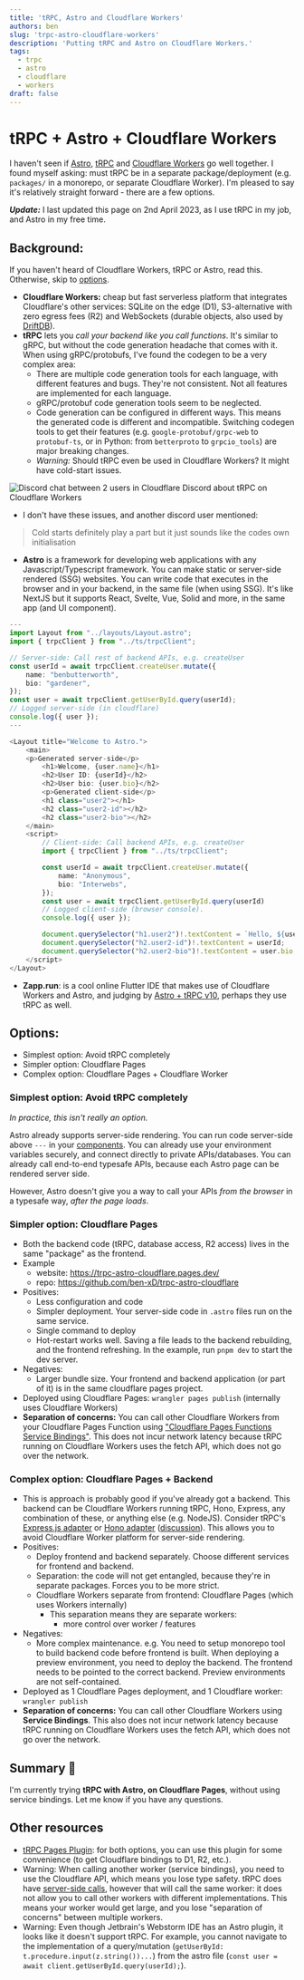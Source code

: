 ```yaml
---
title: 'tRPC, Astro and Cloudflare Workers'
authors: ben
slug: 'trpc-astro-cloudflare-workers'
description: 'Putting tRPC and Astro on Cloudflare Workers.'
tags:
  - trpc
  - astro
  - cloudflare
  - workers
draft: false
---
```

# tRPC + Astro + Cloudflare Workers
I haven't seen if [Astro](https://astro.build/), [tRPC](https://trpc.io/) and [Cloudflare Workers](https://workers.cloudflare.com/) go well together. I found myself asking: must tRPC be in a separate package/deployment (e.g. `packages/` in a monorepo, or separate Cloudflare Worker). I'm pleased to say it's relatively straight forward - there are a few options.
<!--truncate-->

***Update:*** I last updated this page on 2nd April 2023, as I use tRPC in my job, and Astro in my free time.

## Background:
If you haven't heard of Cloudflare Workers, tRPC or Astro, read this. Otherwise, skip to [options](#options).
- **Cloudflare Workers:** cheap but fast serverless platform that integrates Cloudflare's other services: SQLite on the edge (D1), S3-alternative with zero egress fees (R2) and WebSockets (durable objects, also used by [DriftDB](https://news.ycombinator.com/item?id=34639728)).
- **tRPC** lets you *call your backend like you call functions*. It's similar to gRPC, but without the code generation headache that comes with it. When using gRPC/protobufs, I've found the codegen to be a very complex area:
  - There are multiple code generation tools for each language, with different features and bugs. They're not consistent. Not all features are implemented for each language.
  - gRPC/protobuf code generation tools seem to be neglected.
  - Code generation can be configured in different ways. This means the generated code is different and incompatible. Switching codegen tools to get their features (e.g. `google-protobuf/grpc-web` to `protobuf-ts`, or in Python: from `betterproto` to `grpcio_tools`) are major breaking changes. 
  - *Warning:* Should tRPC even be used in Cloudflare Workers? It might have cold-start issues.

![Discord chat between 2 users in Cloudflare Discord about tRPC on Cloudflare Workers](./workers-trpc.jpg)

- I don't have these issues, and another discord user mentioned: 
> Cold starts definitely play a part but it just sounds like the codes own initialisation
- **Astro** is a framework for developing web applications with any Javascript/Typescript framework. You can make static or server-side rendered (SSG) websites. You can write code that executes in the browser and in your backend, in the same file (when using SSG). It's like NextJS but it supports React, Svelte, Vue, Solid and more, in the same app (and UI component).

```typescript
---
import Layout from "../layouts/Layout.astro";
import { trpcClient } from "../ts/trpcClient";

// Server-side: Call rest of backend APIs, e.g. createUser
const userId = await trpcClient.createUser.mutate({
	name: "benbutterworth",
	bio: "gardener",
});
const user = await trpcClient.getUserById.query(userId);
// Logged server-side (in cloudflare)
console.log({ user });
---

<Layout title="Welcome to Astro.">
	<main>
    <p>Generated server-side</p>
		<h1>Welcome, {user.name}</h1>
		<h2>User ID: {userId}</h2>
		<h2>User bio: {user.bio}</h2>
		<p>Generated client-side</p>
		<h1 class="user2"></h1>
		<h2 class="user2-id"></h2>
		<h2 class="user2-bio"></h2>
	</main>
	<script>
		// Client-side: Call backend APIs, e.g. createUser
		import { trpcClient } from "../ts/trpcClient";

		const userId = await trpcClient.createUser.mutate({
			name: "Anonymous",
			bio: "Interwebs",
		});
		const user = await trpcClient.getUserById.query(userId)
		// Logged client-side (browser console).
		console.log({ user });

		document.querySelector("h1.user2")!.textContent = `Hello, ${user.name}`;
		document.querySelector("h2.user2-id")!.textContent = userId;
		document.querySelector("h2.user2-bio")!.textContent = user.bio;
	</script>
</Layout>
```
- **Zapp.run**: is a cool online Flutter IDE that makes use of Cloudflare Workers and Astro, and judging by [ Astro + tRPC v10](https://invertase.io/blog/astro-trpc-v10/), perhaps they use tRPC as well.

## Options:

- Simplest option: Avoid tRPC completely
- Simpler option: Cloudflare Pages
- Complex option: Cloudflare Pages + Cloudflare Worker

### Simplest option: Avoid tRPC completely

*In practice, this isn't really an option.*

Astro already supports server-side rendering. You can run code server-side above `---` in your [components](https://docs.astro.build/en/core-concepts/astro-components/#component-structure). You can already use your environment variables securely, and connect directly to private APIs/databases. You can already call end-to-end typesafe APIs, because each Astro page can be rendered server side.

However, Astro doesn't give you a way to call your APIs *from the browser* in a typesafe way, *after the page loads*.

### Simpler option: Cloudflare Pages

- Both the backend code (tRPC, database access, R2 access) lives in the same "package" as the frontend.
- Example 
  - website: https://trpc-astro-cloudflare.pages.dev/
  - repo: https://github.com/ben-xD/trpc-astro-cloudflare
- Positives:
  - Less configuration and code
  - Simpler deployment. Your server-side code in `.astro` files run on the same service.
  - Single command to deploy
  - Hot-restart works well. Saving a file leads to the backend rebuilding, and the frontend refreshing. In the example, run `pnpm dev` to start the dev server.
- Negatives:
  - Larger bundle size. Your frontend and backend application (or part of it) is in the same cloudflare pages project.
- Deployed using Cloudflare Pages: `wrangler pages publish` (internally uses Cloudflare Workers)
- **Separation of concerns:** You can call other Cloudflare Workers from your Cloudflare Pages Function using ["Cloudflare Pages Functions Service Bindings"](https://developers.cloudflare.com/pages/platform/functions/bindings/#service-bindings). This does not incur network latency because tRPC running on Cloudflare Workers uses the fetch API, which does not go over the network.

### Complex option: Cloudflare Pages + Backend
- This is approach is probably good if you've already got a backend. This backend can be Cloudflare Workers running tRPC, Hono, Express, any combination of these, or anything else (e.g. NodeJS). Consider tRPC's [Express.js adapter](https://trpc.io/docs/express) or [Hono adapter](https://www.npmjs.com/package/@hono/trpc-server) ([discussion](https://github.com/honojs/hono/issues/582)). This allows you to avoid Cloudflare Worker platform for server-side rendering.
- Positives:
  - Deploy frontend and backend separately. Choose different services for frontend and backend.
  - Separation: the code will not get entangled, because they're in separate packages. Forces you to be more strict.
  - Cloudflare Workers separate from frontend: Cloudflare Pages (which uses Workers internally)
    - This separation means they are separate workers:
      - more control over worker / features
- Negatives:
    - More complex maintenance. e.g. You need to setup monorepo tool to build backend code before frontend is built. When deploying a preview environment, you need to deploy the backend. The frontend needs to be pointed to the correct backend. Preview environments are not self-contained.
- Deployed as 1 Cloudflare Pages deployment, and 1 Cloudflare worker: `wrangler publish`
- **Separation of concerns:** You can call other Cloudflare Workers using **Service Bindings**. This also does not incur network latency because tRPC running on Cloudflare Workers uses the fetch API, which does not go over the network.

## Summary 📒
I'm currently trying **tRPC with Astro, on Cloudflare Pages**, without using service bindings. Let me know if you have any questions.

## Other resources
- [tRPC Pages Plugin](https://github.com/toyamarinyon/cloudflare-pages-plugin-trpc): for both options, you can use this plugin for some convenience (to get Cloudflare bindings to D1, R2, etc.).
- Warning: When calling another worker (service bindings), you need to use the Cloudflare API, which means you lose type safety. tRPC does have [server-side calls](https://trpc.io/docs/server/server-side-calls), however that will call the same worker: it does not allow you to call other workers with different implementations. This means your worker would get large, and you lose "separation of concerns" between multiple workers.
- Warning: Even though Jetbrain's Webstorm IDE has an Astro plugin, it looks like it doesn't support tRPC. For example, you cannot navigate to the implementation of a query/mutation (`getUserById: t.procedure.input(z.string())...`) from the astro file (`const user = await client.getUserById.query(userId);`).
